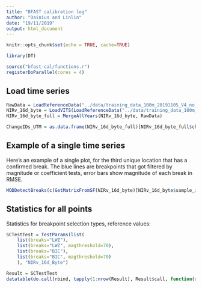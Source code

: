 ```yaml
---
title: "BFAST calibration log"
author: "Dainius and Linlin"
date: "19/11/2019"
output: html_document
---
```


```r
knitr::opts_chunk$set(echo = TRUE, cache=TRUE)

library(DT)

source("bfast-cal/functions.r")
registerDoParallel(cores = 4)
```

## Load time series

```r
RawData = LoadReferenceData("../data/training_data_100m_20191105_V4_no_time_gaps_africa_subset.csv")
NIRv_16d_byte = LoadVITS(LoadReferenceData("../data/training_data_100m_20191105_V4_no_time_gaps_africa_subset.csv"), "NIRv_16d_Byte")
NIRv_16d_byte_full = MergeAllYears(NIRv_16d_byte, RawData)

ChangeIDs_UTM = as.data.frame(NIRv_16d_byte_full)[NIRv_16d_byte_full$change_at_300m == "yes","sample_id"]
```


## Example of a single time series

Here's an example of a single plot, for the third unique location that has a confirmed break. The blue lines are breakpoints that got filtered by magnitude or coefficient tests, error bars show magnitude of each break in RMSE.

```r
MODDetectBreaks(c(GetMatrixFromSF(NIRv_16d_byte)[NIRv_16d_byte$sample_id == unique(ChangeIDs_UTM)[5],]), breaks="BIC", plot=TRUE, magthreshold = 70, main=unique(ChangeIDs_UTM)[5])
```

## Statistics for all points

Statistics for breakpoint selection types, reference values:

```r
SCTestTest = TestParams(list(
    list(breaks="LWZ"),
    list(breaks="LWZ", magthreshold=70),
    list(breaks="BIC"),
    list(breaks="BIC", magthreshold=70)
    ), "NIRv_16d_Byte")
```
```r
Result = SCTestTest
datatable(do.call(rbind, tapply(1:nrow(Result), Result$call, function(x)FPStats(Result[x,]$bfast_guess, Result[x,]$changed))))
```

